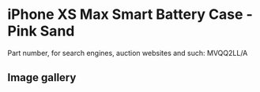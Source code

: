 
# iPhone XS Max Smart Battery Case - Pink Sand

Part number, for search engines, auction websites and such: MVQQ2LL/A

## Image gallery

<div style={{ width: "768px" }}>
  <GalleryComponent
    images={[
      {
        original: "/everysource/MVQQ2.png",
        thumbnail: "/everypreview/MVQQ2.png",
      },
      {
        original: "/everysource/MVQQ2_AV2.png",
        thumbnail: "/everypreview/MVQQ2_AV2.png",
      },
      {
        original: "/everysource/MVQQ2_AV3.png",
        thumbnail: "/everypreview/MVQQ2_AV3.png",
      },
      {
        original: "/everysource/MVQQ2_AV4.png",
        thumbnail: "/everypreview/MVQQ2_AV4.png",
      },
      {
        original: "/everysource/MVQQ2_AV5.png",
        thumbnail: "/everypreview/MVQQ2_AV5.png",
      },
      {
        original: "/everysource/MVQQ2_AV6.png",
        thumbnail: "/everypreview/MVQQ2_AV6.png",
      }
    ]}
  />
</div>